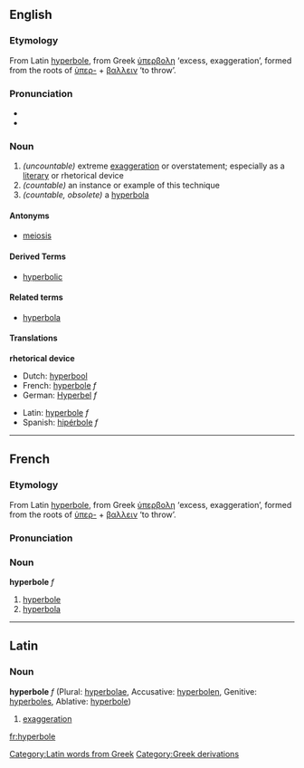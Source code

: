 ==English==
===Etymology===
From Latin [[hyperbole#Latin|hyperbole]], from Greek [[ὑπερβολη]] ‘excess, exaggeration’, formed from the roots of [[ὑπερ-]] + [[βαλλειν]] ‘to throw’.

===Pronunciation===
*{{IPA|/hʌɪ'pɜ:bəli/}}
*{{audio|en-us-hyperbole.ogg|Audio (US)}}

===Noun===
{{en-noun|hyperbole|hyperboles}}
# ''(uncountable)'' extreme [[exaggeration]] or overstatement; especially as a [[literary]] or rhetorical device
# ''(countable)'' an instance or example of this technique
# ''(countable, obsolete)'' a [[hyperbola]]

====Antonyms====
* [[meiosis]]
====Derived Terms====
*[[hyperbolic]]
====Related terms====
*[[hyperbola]]

====Translations====
'''rhetorical device'''
{{top}}
*Dutch: [[hyperbool]]
*French: [[hyperbole#French|hyperbole]] ''f''
*German: [[Hyperbel]] ''f''
{{mid}}
*Latin: [[hyperbole#Latin|hyperbole]] ''f''
*Spanish: [[hipérbole]] ''f''
{{bottom}}

[[Category:Latin words from Greek]]  [[Category:Greek derivations]]
----

==French==
===Etymology===
From Latin [[hyperbole#Latin|hyperbole]], from Greek [[ὑπερβολη]] ‘excess, exaggeration’, formed from the roots of [[ὑπερ-]] + [[βαλλειν]] ‘to throw’.

===Pronunciation===
{{IPA|/ipɛʀbɔl/}}

===Noun===
'''hyperbole''' ''f''
# [[hyperbole#English|hyperbole]]
# [[hyperbola]]

----

==Latin==
===Noun===
'''hyperbole''' ''f'' (Plural: [[hyperbolae]], Accusative: [[hyperbolen]], Genitive: [[hyperboles]], Ablative: [[hyperbole]])

#[[exaggeration]]
[[fr:hyperbole]]